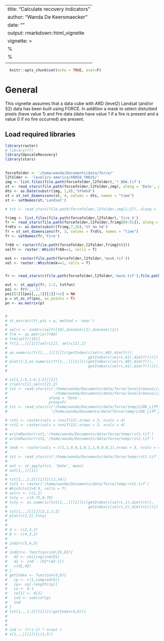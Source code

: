 ---
title: "Calculate recovery indicators"
author: "Wanda De Keersmaecker"
date: ""
output: rmarkdown::html_vignette
vignette: >
%\VignetteIndexEntry{Calculate recovery indicators}
  %\VignetteEngine{knitr::rmarkdown}
  \usepackage[utf8]{inputenc}
  ---
  
```r
  knitr::opts_chunk$set(echo = TRUE, eval=F)
```
# General
This vignette assumes that a data cube with ARD (level2) Landsat (and/or S2) data has been built using FORCE. In addition a mask to select disturbed pixels (have value 1) and fire data (data have value 1 if a fire is present and a value 0 if no fire occurred) are present.

## Load required libraries
```r
library(raster)
# library(ff)
library(UpscaleRecovery)
library(stars)
```

##
```r
forcefolder <- '/home/wanda/Documents/data/force/'
l2folder <- 'level2/s-america/X0058_Y0025/'
img <- list.files(file.path(forcefolder,l2folder),'*_BOA.tif')
st <- read_stars(file.path(forcefolder,l2folder,img), along = 'Date', proxy = T)
dts <- as.Date(substr(img, 1,8),'%Y%m%d')
st = st_set_dimensions(st, 4, values = dts, names = "time")
st <- setNames(st,'Landsat')

# tst <- read_stars(file.path(forcefolder,l2folder,img[1:2]), along = 'Date', proxy = F)

frimg <- list.files(file.path(forcefolder,l2folder),'fire_X')
fr <- read_stars(file.path(forcefolder,l2folder,frimg[60:61]), along = 'Date', proxy = F)
frdts <- as.Date(substr(frimg,7,16),'%Y_%m_%d')
fr = st_set_dimensions(fr, 3, values = frdts, names = "time")
fr <- setNames(fr,'Fire')

fr60 <- raster(file.path(forcefolder,l2folder,frimg[60]))
selfr <- raster::Which(fr60==1, cells = T)

msk <- raster(file.path(forcefolder,l2folder,'mask.tif'))
sel <- raster::Which(msk==1, cells = T)


fr <- read_stars(c(file.path(forcefolder,l2folder,'mask.tif'),file.path(forcefolder,l2folder,frimg[60:61])), along = 'Date', proxy = F)

out <- st_apply(fr, 1:2, tstfun)
poi <- fr#[,,,1]
poi[[1]][poi[,,,1][[1]]!=1] = NA
p = st_as_sf(poi, as_points = T)
pn <- as.matrix(p)


# 
# st_extract(fr,pts = p, method = 'near')
# 
# selrc <- ind2rc(selfr[10],dim(msk)[1],dim(msk)[2])
# frm <- as.matrix(fr60)
# frm[selfr[10]]
# fr[1,,,][[1]][selrc[1], selrc[2],1]
# 
# as.numeric(fr[1,,,][[1]][c(getIndex(c(selrc,60),dim(fr)),
#                                     getIndex(c(selrc,61),dim(fr)))])
# plot(1:2,as.numeric(fr[1,,,][[1]][c(getIndex(c(selrc,60),dim(fr)),
#                                     getIndex(c(selrc,61),dim(fr)))]))
# 

# st[1,1:5,1:4,1:2][[1]]
# c(selrc[1],selrc[2],2)
# tst <- read_stars(c('/home/wanda/Documents/data/force/level2/mosaic/20001107_LEVEL2_LND05_BOA.vrt',
#                     '/home/wanda/Documents/data/force/level2/mosaic/20010331_LEVEL2_LND05_BOA.vrt'),
#                   along = 'Date',
#                   proxy=F)
# tst <- read_stars(c("/home/wanda/Documents/data/force/temp/LC08_L1TP_228069_20160722_20170322_01_T1/LC08_L1TP_228069_20160722_20170322_01_T1_B4.TIF",
#                    "/home/wanda/Documents/data/force/temp/LC08_L1TP_228069_20180509_20180517_01_T1/LC08_L1TP_228069_20180509_20180517_01_T1_B4.TIF"), along = "Date", proxy = F)

# rst1 <- raster(vals = runif(12),nrows = 3, ncols = 4)
# rst2 <- raster(vals = runif(12),nrows = 3, ncols = 4)
# 
# writeRaster(rst1,'/home/wanda/Documents/data/force/temp/rst1.tif')
# writeRaster(rst2,'/home/wanda/Documents/data/force/temp/rst2.tif')
# 
# tmsk <- raster(vals = c(1,1,0,0,1,0,1,1,0,0,0,1),nrows = 3, ncols = 4)
# 
# tst <- read_stars(c('/home/wanda/Documents/data/force/temp/rst1.tif', '/home/wanda/Documents/data/force/temp/rst2.tif'), along='Date',proxy = F)
# 
# out <- st_apply(tst, 'Date', mean)
# out[1,,][[1]]
# 
# tst[1,,,1:2][[1]][c(2,14)]
# tst1 <- raster('/home/wanda/Documents/data/force/temp/rst1.tif')
# Which(tst1>0.9, cells = T)
# selrc <- c(2,1)
# tsty <- c(0.75,0.79)
# tsty <- as.numeric(tst[1,,,][[1]][c(getIndex(c(selrc,1),dim(tst)),
#                                     getIndex(c(selrc,2),dim(tst)))])
# tst[1,,,][[1]][2,1,1:2]
# plot(c(1,2),tsty)
# 
# 
# d <- c(2,3,2)
# D <- c(4,3,2)
# 
# ind2rc(5,4,5)
# 
# ind2rc<- function(ind,D1,D2){
#   d2 <- ceiling(ind/D1)
#   d1 <- ind - (D1*(d2-1))
#   c(d1,d2)
# }
# getIndex <- function(d,D){
#   cp <- c(1,cumprod(D))
#   cp<- cp[-length(cp)]
#   co <- d-1
#   co[1] <- d[1]
#   ind <- sum(co*cp)
#   ind
# }
# tst[1,,,1:2][[1]][c(getIndex(d,D))]
# 
# 
# 
# ind <- ((ri-1) * nrow) +
# x[1,,,][[1]][c(1,5)]


```






<!-- # Inputs -->
<!-- ```{r} -->
<!-- ifolder <- 'C:\\Users\\keers001\\OneDrive\ -\ WageningenUR\\RETURN\\Data\\RETURN\\20200107_Upscaling\\CaseStudy\\Data\\' # directory with NBR data -->

<!-- tempRes <- 'monthly' # daily, annual, monthly, or quart (yearly data not supported yet!) -->
<!-- tempFun <- 'max' # max or mean (function used for temporal aggregation of data) -->
<!-- timeThres <- 2 # in case of segmentations, the time period between the detected break and the disturbance should be less than timeThres years -->
<!-- slpThres <- 2 # the slope of the pre-disturbance period should be less than slpThres -->

<!-- if((tempRes == 'monthly') || (tempRes == 'daily')){ -->
<!--   funSet <- list('input' = c('raw', 'smoothed', 'segmented', 'raw', 'smoothed', 'segmented'),# settings for the recovery indicators -->
<!--                  'shortDenseTS' = c( TRUE, TRUE, TRUE, TRUE, TRUE, TRUE), -->
<!--                  'nPre' = c(2,2,2,2,2,2), -->
<!--                  'nDist' = c(1,1,1,12,12,12), -->
<!--                  'nPostMin' = c(0,0,0,4,4,4), -->
<!--                  'nPostMax' = c(1,1,1,6,6,6), -->
<!--                  'h' = c(0.15,0.15,0.15,0.15,0.15,0.15)) -->
<!-- } else if (tempRes == 'annual'){ -->
<!--   funSet <- list('input' = c('raw'),# settings for the recovery indicators -->
<!--                  'shortDenseTS' = c( FALSE), -->
<!--                  'nPre' = c(2), -->
<!--                  'nDist' = c(12), -->
<!--                  'nPostMin' = c(4), -->
<!--                  'nPostMax' = c(6), -->
<!--                  'h' = c(0.15)) -->
<!-- } -->

<!-- ``` -->


<!-- # Preprocess NBR data -->
<!-- Create regular time series -->
<!-- ```{r} -->
<!-- # get the dates of the time series observations -->
<!-- names(br) <- dts -->
<!-- dts <- as.Date(dts, format = "X%Y.%m.%d") ## needed as input in the helper function of get_m_agg -->

<!-- # Create regular time series  -->
<!-- tsbr <- calc(stack(freloc,br), function(x){toRegularTSStack(x, dts, fun = tempFun, resol = tempRes)}, filename = paste0(ofolder, tsfile, '_', tempRes, '_', tempFun), overwrite=TRUE) -->


<!-- ``` -->

<!-- # Preprocess fire data  -->
<!-- The fire data are converted to the right temporal resolution and its representation is adjusted (value 0 represents no fire and 1 a fire) -->
<!-- ```{r} -->
<!-- # e <-  drawExtent() -->
<!-- # fst <- crop(stack(freloc,fcl30,fjd30),e) -->

<!-- # convert the fire data to a regular time series with same temporal resolution as the NBR series. Here, observations during fire events get the value 1 and other observations the value 0 -->

<!-- tsFire <- calc(stack(freloc,fcl30,fjd30), function(x){createFireStack(x, fdts, resol = tempRes, thres = 95)}, filename = paste0(ofolder, tsfile, '_Fire_', tempRes), overwrite=TRUE) -->

<!-- # get the dates of the nbr and fire stacks -->
<!--   dtsbr <- as.Date(toRegularTS(dts, dts, fun='max', resol = tempRes)) -->
<!--   dtsbr <- rollback(dtsbr, roll_to_first = TRUE, preserve_hms = TRUE) -->
<!--   dtsfr <- as.Date(toRegularTS(fdts, fdts, fun='max', resol = tempRes)) -->
<!--   dtsfr <- rollback(dtsfr, roll_to_first = TRUE, preserve_hms = TRUE) -->

<!-- save(dtsfr, file = file.path(ofolder, paste0(tsfile, '_Firedts_', tempRes))) -->
<!-- save(dtsbr, file = file.path(ofolder, paste0(tsfile, '_dts_', tempRes, '_', tempFun))) -->

<!-- ``` -->

<!-- # Plot time series -->
<!-- Here, an example of a time series with fire is plotted -->
<!-- ```{r} -->
<!-- # load time series -->
<!-- tsbr <- stack(paste0(ofolder, tsfile, '_', tempRes, '_', tempFun, '.gri')) -->
<!-- tsFire <- stack(paste0(ofolder, tsfile, '_Fire_', tempRes, '.gri')) -->

<!-- # find a pixel that experienced a fire -->
<!-- fireind <- Which(freloc>0, cells = T) -->
<!-- ii <- fireind[20] -->

<!-- # get the time series from the stack  -->
<!-- tsii <- as.numeric(tsbr[ii]) -->
<!-- frii <- as.numeric(tsFire[ii]) -->

<!-- # plot time series -->
<!-- plot(zoo(tsii,dtsbr)) -->
<!-- lines(zoo(frii,dtsfr), col = 'red') -->

<!-- ``` -->

<!-- # Create total stack -->

<!-- Make sure the the fire and NBR stack cover the same time period and merge both stacks -->
<!-- ```{r} -->
<!-- # ensure that the two stacks cover the same time period  -->

<!-- # get the start and end date of the overlap period -->
<!-- startdt <- max(c(min(dtsbr), min(dtsfr))) -->
<!-- enddt  <- min(c(max(dtsbr), max(dtsfr))) -->

<!-- # clip the stacks to the overlap period -->
<!-- indbr  <- which((dtsbr > (startdt-1)) & (dtsbr < (enddt+1))) -->
<!-- indfr  <- which((dtsfr > (startdt-1)) & (dtsfr < (enddt+1))) -->

<!-- finbr <- tsbr[[indbr]] -->
<!-- finfr <- tsFire[[indfr]] -->

<!-- # # combine mask, fire and nbr stacks into one stack -->
<!-- st <- stack(freloc, finfr, finbr) -->
<!-- ``` -->

<!-- # Calculate recovery indicators -->
<!-- Four recovery indicators are computed: the RRI, R80P, YrYr and the slope of the post-disturbance segment -->
<!-- ```{r} -->
<!-- # calculate stability indicators -->
<!-- # RRI,R80P, YrYr, Sl -->

<!-- for(i in 1:length(funSet[[1]])){# iterate over the settings to derive the recovery indicators -->
<!--   # get the correct number of observations per year -->
<!--    if(tempRes == 'monthly') { -->
<!--     obspyr = 12} else if(tempRes == 'daily'){obspyr = 365}else if(tempRes == 'annual'){obspyr = 1} -->

<!--   # calculate the recovery indicators -->
<!--   out <- calc(st, function(x){calcRecoveryStack(x, maxBreak=F, obspyr=obspyr, inp = funSet$input[i], shortDenseTS = funSet$shortDenseTS[i], nPre = funSet$nPre[i], nDist = funSet$nDist[i], nPostMin = funSet$nPostMin[i], -->
<!--                                                 nPostMax = funSet$nPostMax[i], h = funSet$h[i], timeThres, slpThres)},  -->
<!--               filename = paste0(ofolder, tsfile, '_Stab_', tempRes, '_maxBreak_F', '_obspyr_', obspyr, '_inp_', funSet$input[i], '_shortDenseTS_', funSet$shortDenseTS[i], '_nPre_',  funSet$nPre[i], '_nDist_', funSet$nDist[i], '_nPostMin_', funSet$nPostMin[i], '_nPostMax_' , funSet$nPostMax[i], '_h_', funSet$h[i]*100, '_', timeThres, '_', slpThres), overwrite=TRUE) -->
<!-- } -->

<!-- ``` -->

<!-- ```{r, include=FALSE} -->
<!-- stab <- stack(file.path(ofolder,'LSTS_SantaRem_area2_2000_2020_Stab_monthly_maxBreak_F_obspyr_12_inp_segmented_shortDenseTS_TRUE_nPre_2_nDist_1_nPostMin_0_nPostMax_1_h_15.gri')) -->
<!-- plot(stab[[1]]) -->
<!-- ``` -->


